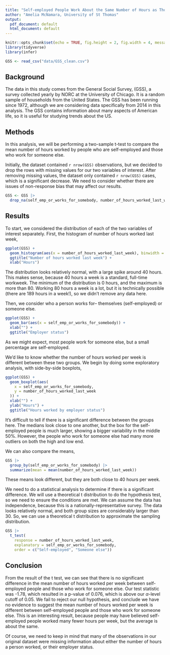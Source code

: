 ```yaml
---
title: "Self-employed People Work About the Same Number of Hours as Those Employed by Someone Else"
author: "Amelia McNamara, University of St Thomas"
output:
  pdf_document: default
  html_document: default
---
```


```r
knitr::opts_chunk$set(echo = TRUE, fig.height = 2, fig.width = 4, message = FALSE)
library(tidyverse)
library(infer)
```

```r
GSS <- read_csv("data/GSS_clean.csv")
```

## Background

The data in this study comes from the General Social Survey, (GSS), a survey collected yearly by NORC at the University of Chicago. It is a random sample of households from the United States. The GSS has been running since 1972, although we are considering data specifically from 2014 in this analysis. The GSS contains information about many aspects of American life, so it is useful for studying trends about the US. 
 
## Methods
In this analysis, we will be performing a two-sample t-test to compare the mean number of hours worked by people who are self-employed and those who work for someone else. 

Initially, the dataset contained `r nrow(GSS)` observations, but we decided to drop the rows with missing values for our two variables of interest. After removing missing values, the dataset only contained `r nrow(GSS)` cases, which is a significant decrease. We need to consider whether there are issues of non-response bias that may affect our results. 
```r
GSS <- GSS |>
  drop_na(self_emp_or_works_for_somebody, number_of_hours_worked_last_week)
```



## Results

To start, we considered the distribution of each of the two variables of interest separately. First, the histogram of number of hours worked last week, 

```r
ggplot(GSS) +
  geom_histogram(aes(x = number_of_hours_worked_last_week), binwidth = 5) +
  ggtitle("Number of hours worked last week") +
  xlab("Hours")
```

The distribution looks relatively normal, with a large spike around 40 hours. This makes sense, because 40 hours a week is a standard, full-time workweek. The minimum of the distribution is 0 hours, and the maximum is more than 80. Working 80 hours a week is a lot, but it is technically possible (there are 189 hours in a week!), so we didn't remove any data here.

Then, we consider who a person works for-- themselves (self-employed) or someone else. 

```r
ggplot(GSS) +
  geom_bar(aes(x = self_emp_or_works_for_somebody)) +
  xlab("") +
  ggtitle("Employer status")
```

As we might expect, most people work for someone else, but a small percentage are self-employed. 

We'd like to know whether the number of hours worked per week is different between these two groups. We begin by doing some exploratory analysis, with side-by-side boxplots,

```r
ggplot(GSS) +
  geom_boxplot(aes(
    x = self_emp_or_works_for_somebody,
    y = number_of_hours_worked_last_week
  )) +
  xlab("") +
  ylab("Hours") +
  ggtitle("Hours worked by employer status")
```

It's difficult to tell if there is a significant difference between the groups here. The medians look close to one another, but the box for the self-employed people is much larger, showing a bigger variability in the middle 50%. However, the people who work for someone else had many more outliers on both the high and low end. 

We can also compare the means,

```r
GSS |>
  group_by(self_emp_or_works_for_somebody) |>
  summarize(mean = mean(number_of_hours_worked_last_week))
```

These means look different, but they are both close to 40 hours per week. 

We need to do a statistical analysis to determine if there is a significant difference. We will use a theoretical t distribution to do the hypothesis test, so we need to ensure the conditions are met. We can assume the data has independence, because this is a nationally-representative survey. The data looks relatively normal, and both group sizes are considerably larger than 30. So, we can use a theoretical t distribution to approximate the sampling distribution.

```r
GSS |>
  t_test(
    response = number_of_hours_worked_last_week,
    explanatory = self_emp_or_works_for_somebody,
    order = c("Self-employed", "Someone else"))
```

## Conclusion

From the result of the t test, we can see that there is no significant difference in the mean number of hours worked per week between self-employed people and those who work for someone else. Our test statistic was -1.78, which resulted in a p-value of 0.076, which is above our $\alpha$-level cutoff of 0.05. We fail to reject our null hypothesis, and conclude we have no evidence to suggest the mean number of hours worked per week is different between self-employed people and those who work for someone else. This is an interesting result, because people may have believed self-employed people worked many fewer hours per week, but the average is about the same. 

Of course, we need to keep in mind that many of the observations in our original dataset were missing information about either the number of hours a person worked, or their employer status. 
